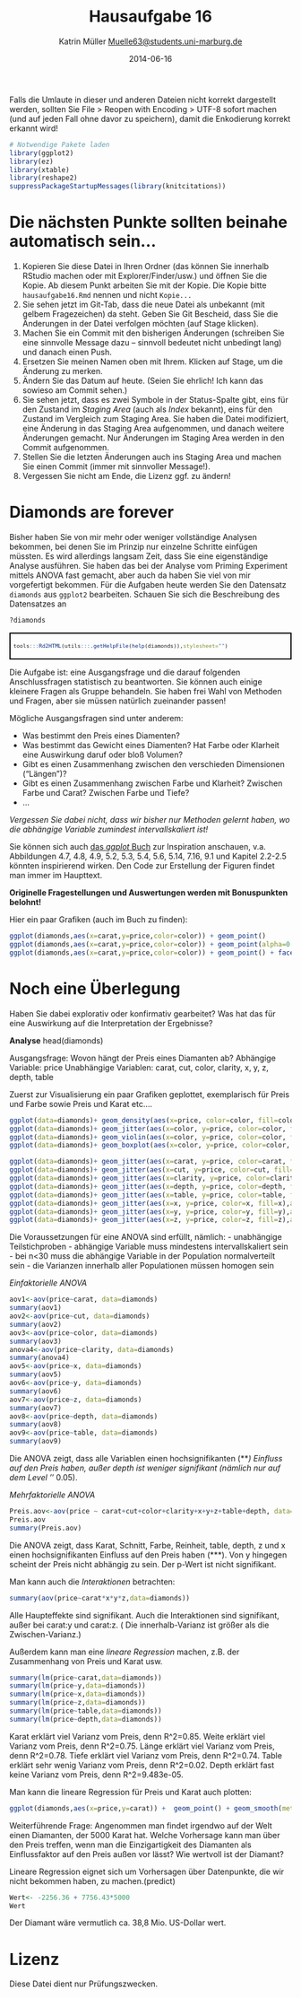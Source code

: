 % Hausaufgabe 16
% Katrin Müller <Muelle63@students.uni-marburg.de>
% 2014-06-16

Falls die Umlaute in dieser und anderen Dateien nicht korrekt dargestellt werden, sollten Sie File > Reopen with Encoding > UTF-8 sofort machen (und auf jeden Fall ohne davor zu speichern), damit die Enkodierung korrekt erkannt wird! 

```r
# Notwendige Pakete laden
library(ggplot2)
library(ez)
library(xtable)
library(reshape2)
suppressPackageStartupMessages(library(knitcitations))
```

# Die nächsten Punkte sollten beinahe automatisch sein...
1. Kopieren Sie diese Datei in Ihren Ordner (das können Sie innerhalb RStudio machen oder mit Explorer/Finder/usw.) und öffnen Sie die Kopie. Ab diesem Punkt arbeiten Sie mit der Kopie. Die Kopie bitte `hausaufgabe16.Rmd` nennen und nicht `Kopie...`
2. Sie sehen jetzt im Git-Tab, dass die neue Datei als unbekannt (mit gelbem Fragezeichen) da steht. Geben Sie Git Bescheid, dass Sie die Änderungen in der Datei verfolgen möchten (auf Stage klicken).
3. Machen Sie ein Commit mit den bisherigen Änderungen (schreiben Sie eine sinnvolle Message dazu -- sinnvoll bedeutet nicht unbedingt lang) und danach einen Push.
4. Ersetzen Sie meinen Namen oben mit Ihrem. Klicken auf Stage, um die Änderung zu merken.
5. Ändern Sie das Datum auf heute. (Seien Sie ehrlich! Ich kann das sowieso am Commit sehen.)
6. Sie sehen jetzt, dass es zwei Symbole in der Status-Spalte gibt, eins für den Zustand im *Staging Area* (auch als *Index* bekannt), eins für den Zustand im Vergleich zum Staging Area. Sie haben die Datei modifiziert, eine Änderung in das Staging Area aufgenommen, und danach weitere Änderungen gemacht. Nur Änderungen im Staging Area werden in den Commit aufgenommen.
7. Stellen Sie die letzten Änderungen auch ins Staging Area und machen Sie einen Commit (immer mit sinnvoller Message!).
8. Vergessen Sie nicht am Ende, die Lizenz ggf. zu ändern!

# Diamonds are forever 
Bisher haben Sie von mir mehr oder weniger vollständige Analysen bekommen, bei denen Sie im Prinzip nur einzelne Schritte einfügen müssten. Es wird allerdings langsam Zeit, dass Sie eine eigenständige Analyse ausführen. Sie haben das bei der Analyse vom Priming Experiment mittels ANOVA fast gemacht, aber auch da haben Sie viel von mir vorgefertigt bekommen. Für die Aufgaben heute werden Sie den Datensatz `diamonds` aus `ggplot2` bearbeiten. Schauen Sie sich die Beschreibung des Datensatzes an

```r
?diamonds
```
<div style="border: 2px solid black; padding: 5px; font-size: 80%;">
```r
tools:::Rd2HTML(utils:::.getHelpFile(help(diamonds)),stylesheet="")
```
</div>

Die Aufgabe ist: eine Ausgangsfrage und die darauf folgenden Anschlussfragen statistisch zu beantworten. Sie können auch einige kleinere Fragen als Gruppe behandeln. Sie haben frei Wahl von Methoden und Fragen, aber sie müssen natürlich zueinander passen!

Mögliche Ausgangsfragen sind unter anderem:

* Was bestimmt den Preis eines Diamenten?
* Was bestimmt das Gewicht eines Diamenten? Hat Farbe oder Klarheit eine Auswirkung daruf oder bloß Volumen?
* Gibt es einen Zusammenhang zwischen den verschieden Dimensionen ("Längen")? 
* Gibt es einen Zusammenhang zwischen Farbe und Klarheit? Zwischen Farbe und Carat? Zwischen Farbe und Tiefe?
* ...

*Vergessen Sie dabei nicht, dass wir bisher nur Methoden gelernt haben, wo die abhängige Variable zumindest intervallskaliert ist!*

Sie können sich auch [das *ggplot* Buch](http://dx.doi.org/10.1007/978-0-387-98141-3) zur Inspiration anschauen, v.a. Abbildungen 4.7, 4.8, 4.9, 5.2, 5.3, 5.4, 5.6, 5.14, 7.16, 9.1  und Kapitel 2.2-2.5 könnten inspirierend wirken. Den Code zur Erstellung der Figuren findet man immer im Haupttext.

**Originelle Fragestellungen und Auswertungen werden mit Bonuspunkten belohnt!** 

Hier ein paar Grafiken (auch im Buch zu finden):
```r
ggplot(diamonds,aes(x=carat,y=price,color=color)) + geom_point()
ggplot(diamonds,aes(x=carat,y=price,color=color)) + geom_point(alpha=0.3)
ggplot(diamonds,aes(x=carat,y=price,color=color)) + geom_point() + facet_wrap(~color)
```

# Noch eine Überlegung
Haben Sie dabei explorativ oder konfirmativ gearbeitet? Was hat das für eine Auswirkung auf die Interpretation der Ergebnisse?

**Analyse**
head(diamonds)

Ausgangsfrage: Wovon hängt der Preis eines Diamanten ab?
Abhängige Variable: price
Unabhängige Variablen: carat, cut, color, clarity, x, y, z, depth, table

Zuerst zur Visualisierung ein paar Grafiken geplottet, exemplarisch für 
Preis und Farbe sowie Preis und Karat etc....
```r
ggplot(data=diamonds)+ geom_density(aes(x=price, color=color, fill=color),alpha=0.3)
ggplot(data=diamonds)+ geom_jitter(aes(x=color, y=price, color=color, fill=color),alpha=0.3)
ggplot(data=diamonds)+ geom_violin(aes(x=color, y=price, color=color, fill=color),alpha=0.3)
ggplot(data=diamonds)+ geom_boxplot(aes(x=color, y=price, color=color, fill=color),alpha=0.3)

ggplot(data=diamonds)+ geom_jitter(aes(x=carat, y=price, color=carat, fill=carat),alpha=0.3)
ggplot(data=diamonds)+ geom_jitter(aes(x=cut, y=price, color=cut, fill=cut),alpha=0.3)
ggplot(data=diamonds)+ geom_jitter(aes(x=clarity, y=price, color=clarity, fill=clarity),alpha=0.3)
ggplot(data=diamonds)+ geom_jitter(aes(x=depth, y=price, color=depth, fill=depth),alpha=0.3)
ggplot(data=diamonds)+ geom_jitter(aes(x=table, y=price, color=table, fill=table),alpha=0.3)
ggplot(data=diamonds)+ geom_jitter(aes(x=x, y=price, color=x, fill=x),alpha=0.3)
ggplot(data=diamonds)+ geom_jitter(aes(x=y, y=price, color=y, fill=y),alpha=0.3)
ggplot(data=diamonds)+ geom_jitter(aes(x=z, y=price, color=z, fill=z),alpha=0.3)
```

Die Voraussetzungen für eine ANOVA sind erfüllt, nämlich:
- unabhängige Teilstichproben
- abhängige Variable muss mindestens intervallskaliert sein
- bei n<30 muss die abhängige Variable in der Population normalverteilt sein
- die Varianzen innerhalb aller Populationen müssen homogen sein

*Einfaktorielle ANOVA*
```r
aov1<-aov(price~carat, data=diamonds)
summary(aov1)
aov2<-aov(price~cut, data=diamonds)
summary(aov2)
aov3<-aov(price~color, data=diamonds)
summary(aov3)
anova4<-aov(price~clarity, data=diamonds)
summary(anova4)
aov5<-aov(price~x, data=diamonds)
summary(aov5)
aov6<-aov(price~y, data=diamonds)
summary(aov6)
aov7<-aov(price~z, data=diamonds)
summary(aov7)
aov8<-aov(price~depth, data=diamonds)
summary(aov8)
aov9<-aov(price~table, data=diamonds)
summary(aov9)
```
Die ANOVA zeigt, dass alle Variablen einen hochsignifikanten (***) Einfluss auf den Preis haben, außer depth ist weniger signifikant (nämlich nur auf dem Level ‘*’ 0.05).

*Mehrfaktorielle ANOVA*
```r
Preis.aov<-aov(price ~ carat+cut+color+clarity+x+y+z+table+depth, data=diamonds)
Preis.aov
summary(Preis.aov)
```

Die ANOVA zeigt, dass Karat, Schnitt, Farbe, Reinheit, table, depth, z und x einen hochsignifikanten Einfluss auf den Preis haben (***). Von y hingegen scheint der Preis nicht abhängig zu sein. Der p-Wert ist nicht signifikant.

Man kann auch die *Interaktionen* betrachten:
```r
summary(aov(price~carat*x*y*z,data=diamonds))
```

Alle Haupteffekte sind signifikant. Auch die Interaktionen sind signifikant, außer bei carat:y und carat:z. ( Die innerhalb-Varianz ist größer als die Zwischen-Varianz.)

Außerdem kann man eine *lineare Regression* machen, z.B. der Zusammenhang von Preis und Karat usw.

```r
summary(lm(price~carat,data=diamonds))
summary(lm(price~y,data=diamonds))
summary(lm(price~x,data=diamonds))
summary(lm(price~z,data=diamonds))
summary(lm(price~table,data=diamonds))
summary(lm(price~depth,data=diamonds))
```

Karat erklärt viel Varianz vom Preis, denn R^2=0.85.
Weite erklärt viel Varianz vom Preis, denn R^2=0.75.
Länge erklärt viel Varianz vom Preis, denn R^2=0.78.
Tiefe erklärt viel Varianz vom Preis, denn R^2=0.74.
Table erklärt sehr wenig Varianz vom Preis, denn R^2=0.02.
Depth erklärt fast keine Varianz vom Preis, denn R^2=9.483e-05.

Man kann die lineare Regression für Preis und Karat auch plotten:
```r
ggplot(diamonds,aes(x=price,y=carat)) +  geom_point() + geom_smooth(method="lm")
```

Weiterführende Frage: Angenommen man findet irgendwo auf der Welt einen Diamanten, der 5000 Karat hat. Welche Vorhersage kann man über den Preis treffen, wenn man die Einzigartigkeit des Diamanten als Einflussfaktor auf den Preis außen vor lässt? Wie wertvoll ist der Diamant?

Lineare Regression eignet sich um Vorhersagen über Datenpunkte, die wir nicht bekommen haben, zu machen.(predict)

```r
Wert<- -2256.36 + 7756.43*5000
Wert
```

Der Diamant wäre vermutlich ca. 38,8 Mio. US-Dollar wert.

# Lizenz
Diese Datei dient nur Prüfungszwecken.
